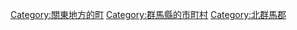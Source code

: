 {{Commonscat|Yoshioka, Gunma}}
{{Catmore}}

{{DEFAULTSORT:Yoshioka}}
[[Category:關東地方的町|Category:關東地方的町]]
[[Category:群馬縣的市町村|Category:群馬縣的市町村]]
[[Category:北群馬郡|Category:北群馬郡]]